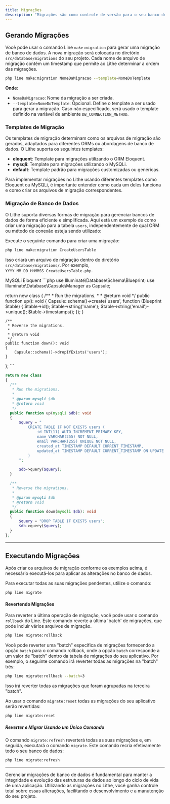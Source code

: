 ```yaml
---
title: Migrações
description: "Migrações são como controle de versão para o seu banco de dados. Elas permitem que sua equipe defina e compartilhe a estrutura do banco de dados da aplicação. Se você já precisou pedir a um colega para adicionar manualmente uma coluna ao seu banco de dados local depois de atualizar suas alterações do controle de versão, você já enfrentou o problema que as migrações de banco de dados resolvem."
---
```


## Gerando Migrações

Você pode usar o comando Line `make:migration` para gerar uma migração de banco de dados. A nova migração será colocada no diretório `src/database/migrations` do seu projeto. Cada nome de arquivo de migração contém um timestamp que permite ao Lithe determinar a ordem das migrações.

```bash
php line make:migration NomeDaMigracao --template=NomeDoTemplate
```
**Onde:**
- `NomeDaMigracao`: Nome da migração a ser criada.
- `--template=NomeDoTemplate`: Opcional. Define o template a ser usado para gerar a migração. Caso não especificado, será usado o template definido na variável de ambiente `DB_CONNECTION_METHOD`.

### Templates de Migração

Os templates de migração determinam como os arquivos de migração são gerados, adaptados para diferentes ORMs ou abordagens de banco de dados. O Lithe suporta os seguintes templates:

- **eloquent**: Template para migrações utilizando o ORM Eloquent.
- **mysqli**: Template para migrações utilizando o MySQLi.
- **default**: Template padrão para migrações customizadas ou genéricas.

Para implementar migrações no Lithe usando diferentes templates como Eloquent ou MySQLi, é importante entender como cada um deles funciona e como criar os arquivos de migração correspondentes.

### Migração de Banco de Dados

O Lithe suporta diversas formas de migração para gerenciar bancos de dados de forma eficiente e simplificada. Aqui está um exemplo de como criar uma migração para a tabela `users`, independentemente de qual ORM ou método de conexão esteja sendo utilizado:

<Stepper>
<StepperItem title="Criando a Migração">

Execute o seguinte comando para criar uma migração:

```bash
php line make:migration CreateUsersTable
```

Isso criará um arquivo de migração dentro do diretório `src/database/migrations/`. Por exemplo, `YYYY_MM_DD_HHMMSS_CreateUsersTable.php`.

</StepperItem>
<StepperItem title="Exemplo de Arquivo de Migração">

<Tabs defaultValue="mysqli" className="pt-5 pb-1">
  <TabsList className="">
    <TabsTrigger value="mysqli">MySQLi</TabsTrigger>
    <TabsTrigger value="eloquent">Eloquent</TabsTrigger>
  </TabsList>
  <TabsContent value="eloquent">
  ```php
use Illuminate\Database\Schema\Blueprint;
use Illuminate\Database\Capsule\Manager as Capsule;

return new class
{
    /**
     * Run the migrations.
     *
     * @return void
     */
    public function up(): void
    {
        Capsule::schema()->create('users', function (Blueprint $table) {
            $table->id();
            $table->string('name');
            $table->string('email')->unique();
            $table->timestamps();
        });
    }

    /**
     * Reverse the migrations.
     *
     * @return void
     */
    public function down(): void
    {
        Capsule::schema()->dropIfExists('users');
    }
};
    ```
   </TabsContent>
  <TabsContent value="mysqli">
  ```php
return new class
{
    /**
     * Run the migrations.
     *
     * @param mysqli $db
     * @return void
     */
    public function up(mysqli $db): void
    {
        $query = "
            CREATE TABLE IF NOT EXISTS users (
                id INT(11) AUTO_INCREMENT PRIMARY KEY,
                name VARCHAR(255) NOT NULL,
                email VARCHAR(255) UNIQUE NOT NULL,
                created_at TIMESTAMP DEFAULT CURRENT_TIMESTAMP,
                updated_at TIMESTAMP DEFAULT CURRENT_TIMESTAMP ON UPDATE CURRENT_TIMESTAMP
            )
        ";

        $db->query($query);
    }

    /**
     * Reverse the migrations.
     *
     * @param mysqli $db
     * @return void
     */
    public function down(mysqli $db): void
    {
        $query = "DROP TABLE IF EXISTS users";
        $db->query($query);
    }
};
```
  </TabsContent>
</Tabs>

</StepperItem>

</Stepper>

---


## Executando Migrações

Após criar os arquivos de migração conforme os exemplos acima, é necessário executá-los para aplicar as alterações no banco de dados.

Para executar todas as suas migrações pendentes, utilize o comando:

```bash
php line migrate
```

#### Revertendo Migrações

Para reverter a última operação de migração, você pode usar o comando `rollback` do Line. Este comando reverte a última 'batch' de migrações, que pode incluir vários arquivos de migração.

```bash
php line migrate:rollback
```

Você pode reverter uma "batch" específica de migrações fornecendo a opção `batch` para o comando rollback, onde a opção `batch` corresponde a um valor de "batch" dentro da tabela de migrações do seu aplicativo. Por exemplo, o seguinte comando irá reverter todas as migrações na "batch" três:

```bash
php line migrate:rollback --batch=3
```

Isso irá reverter todas as migrações que foram agrupadas na terceira "batch".


Ao usar o comando `migrate:reset` todas as migrações do seu aplicativo serão revertidas:

```bash
php line migrate:reset
```

##### **Reverter e Migrar Usando um Único Comando**

O comando `migrate:refresh` reverterá todas as suas migrações e, em seguida, executará o comando `migrate`. Este comando recria efetivamente todo o seu banco de dados:

```bash
php line migrate:refresh
```

---

Gerenciar migrações de banco de dados é fundamental para manter a integridade e evolução das estruturas de dados ao longo do ciclo de vida de uma aplicação. Utilizando as migrações no Lithe, você ganha controle total sobre essas alterações, facilitando o desenvolvimento e a manutenção do seu projeto.
